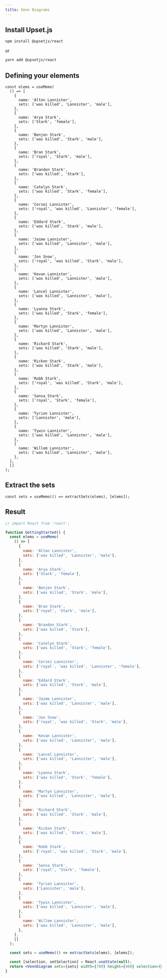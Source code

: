```yaml
---
title: Venn Diagrams
---
```


## Install Upset.js

```sh
npm install @upsetjs/react
```

or

```sh
yarn add @upsetjs/react
```

## Defining your elements

```tsx
const elems = useMemo(
  () => [
    {
      name: 'Alton Lannister',
      sets: ['was killed', 'Lannister', 'male'],
    },
    {
      name: 'Arya Stark',
      sets: ['Stark', 'female'],
    },
    {
      name: 'Benjen Stark',
      sets: ['was killed', 'Stark', 'male'],
    },
    {
      name: 'Bran Stark',
      sets: ['royal', 'Stark', 'male'],
    },
    {
      name: 'Brandon Stark',
      sets: ['was killed', 'Stark'],
    },
    {
      name: 'Catelyn Stark',
      sets: ['was killed', 'Stark', 'female'],
    },
    {
      name: 'Cersei Lannister',
      sets: ['royal', 'was killed', 'Lannister', 'female'],
    },
    {
      name: 'Eddard Stark',
      sets: ['was killed', 'Stark', 'male'],
    },
    {
      name: 'Jaime Lannister',
      sets: ['was killed', 'Lannister', 'male'],
    },
    {
      name: 'Jon Snow',
      sets: ['royal', 'was killed', 'Stark', 'male'],
    },
    {
      name: 'Kevan Lannister',
      sets: ['was killed', 'Lannister', 'male'],
    },
    {
      name: 'Lancel Lannister',
      sets: ['was killed', 'Lannister', 'male'],
    },
    {
      name: 'Lyanna Stark',
      sets: ['was killed', 'Stark', 'female'],
    },
    {
      name: 'Martyn Lannister',
      sets: ['was killed', 'Lannister', 'male'],
    },
    {
      name: 'Rickard Stark',
      sets: ['was killed', 'Stark', 'male'],
    },
    {
      name: 'Rickon Stark',
      sets: ['was killed', 'Stark', 'male'],
    },
    {
      name: 'Robb Stark',
      sets: ['royal', 'was killed', 'Stark', 'male'],
    },
    {
      name: 'Sansa Stark',
      sets: ['royal', 'Stark', 'female'],
    },
    {
      name: 'Tyrion Lannister',
      sets: ['Lannister', 'male'],
    },
    {
      name: 'Tywin Lannister',
      sets: ['was killed', 'Lannister', 'male'],
    },
    {
      name: 'Willem Lannister',
      sets: ['was killed', 'Lannister', 'male'],
    },
  ],
  []
);
```

## Extract the sets

```tsx
const sets = useMemo(() => extractSets(elems), [elems]);
```

## Result

```jsx live
// import React from 'react';

function GettingStarted() {
  const elems = useMemo(
    () => [
      {
        name: 'Alton Lannister',
        sets: ['was killed', 'Lannister', 'male'],
      },
      {
        name: 'Arya Stark',
        sets: ['Stark', 'female'],
      },
      {
        name: 'Benjen Stark',
        sets: ['was killed', 'Stark', 'male'],
      },
      {
        name: 'Bran Stark',
        sets: ['royal', 'Stark', 'male'],
      },
      {
        name: 'Brandon Stark',
        sets: ['was killed', 'Stark'],
      },
      {
        name: 'Catelyn Stark',
        sets: ['was killed', 'Stark', 'female'],
      },
      {
        name: 'Cersei Lannister',
        sets: ['royal', 'was killed', 'Lannister', 'female'],
      },
      {
        name: 'Eddard Stark',
        sets: ['was killed', 'Stark', 'male'],
      },
      {
        name: 'Jaime Lannister',
        sets: ['was killed', 'Lannister', 'male'],
      },
      {
        name: 'Jon Snow',
        sets: ['royal', 'was killed', 'Stark', 'male'],
      },
      {
        name: 'Kevan Lannister',
        sets: ['was killed', 'Lannister', 'male'],
      },
      {
        name: 'Lancel Lannister',
        sets: ['was killed', 'Lannister', 'male'],
      },
      {
        name: 'Lyanna Stark',
        sets: ['was killed', 'Stark', 'female'],
      },
      {
        name: 'Martyn Lannister',
        sets: ['was killed', 'Lannister', 'male'],
      },
      {
        name: 'Rickard Stark',
        sets: ['was killed', 'Stark', 'male'],
      },
      {
        name: 'Rickon Stark',
        sets: ['was killed', 'Stark', 'male'],
      },
      {
        name: 'Robb Stark',
        sets: ['royal', 'was killed', 'Stark', 'male'],
      },
      {
        name: 'Sansa Stark',
        sets: ['royal', 'Stark', 'female'],
      },
      {
        name: 'Tyrion Lannister',
        sets: ['Lannister', 'male'],
      },
      {
        name: 'Tywin Lannister',
        sets: ['was killed', 'Lannister', 'male'],
      },
      {
        name: 'Willem Lannister',
        sets: ['was killed', 'Lannister', 'male'],
      },
    ],
    []
  );

  const sets = useMemo(() => extractSets(elems), [elems]);

  const [selection, setSelection] = React.useState(null);
  return <VennDiagram sets={sets} width={780} height={400} selection={selection} onHover={setSelection} />;
}
```
